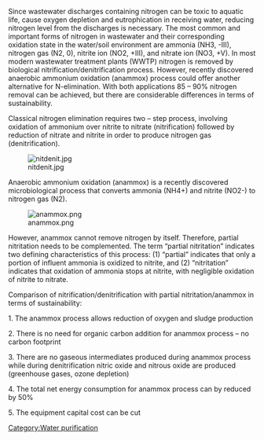 Since wastewater discharges containing nitrogen can be toxic to aquatic life, cause oxygen depletion and eutrophication in receiving water, reducing nitrogen level from the discharges is necessary. The most common and important forms of nitrogen in wastewater and their corresponding oxidation state in the water/soil environment are ammonia (NH3, -III), nitrogen gas (N2, 0), nitrite ion (NO2, +III), and nitrate ion (NO3, +V). In most modern wastewater treatment plants (WWTP) nitrogen is removed by biological nitrification/denitrification process. However, recently discovered anaerobic ammonium oxidation (anammox) process could offer another alternative for N-elimination. With both applications 85 – 90% nitrogen removal can be achieved, but there are considerable differences in terms of sustainability.

Classical nitrogen elimination requires two – step process, involving oxidation of ammonium over nitrite to nitrate (nitrification) followed by reduction of nitrate and nitrite in order to produce nitrogen gas (denitrification). 

[[File:nitdenit.jpg]]


Anaerobic ammonium oxidation (anammox) is a recently discovered microbiological process that converts ammonia (NH4+) and nitrite (NO2-) to nitrogen gas (N2). 

[[File:anammox.png]]


However, anammox cannot remove nitrogen by itself. Therefore, partial nitritation needs to be complemented. The term “partial nitritation” indicates two defining characteristics of this process: (1) “partial” indicates that only a portion of influent ammonia is oxidized to nitrite, and (2) “nitritation” indicates that oxidation of ammonia stops at nitrite, with negligible oxidation of nitrite to nitrate.


Comparison of nitrification/denitrification with partial nitritation/anammox in terms of sustainability:

1. The anammox process allows reduction of oxygen and sludge production

2. There is no need for organic carbon addition for anammox process – no carbon footprint
 
3. There are no gaseous intermediates produced during anammox process while during denitrification nitric oxide  and nitrous oxide are produced  (greenhouse gases, ozone depletion)

4. The total net energy consumption for anammox process can by reduced by 50%

5. The equipment capital cost can be cut

[[Category:Water purification]]